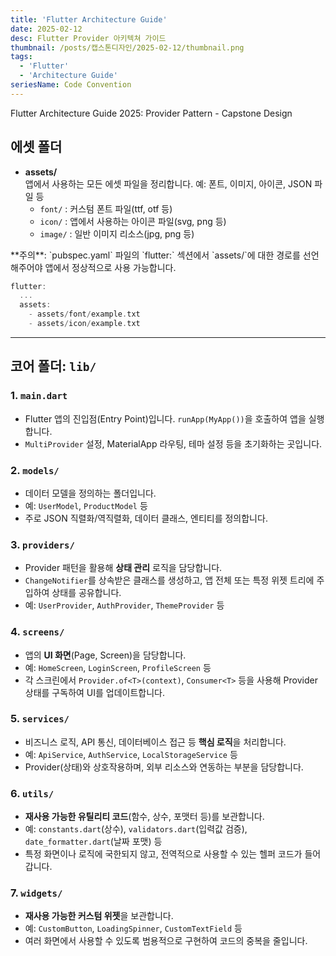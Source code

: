 ```yaml
---
title: 'Flutter Architecture Guide'
date: 2025-02-12
desc: Flutter Provider 아키텍쳐 가이드
thumbnail: /posts/캡스톤디자인/2025-02-12/thumbnail.png
tags:
  - 'Flutter'
  - 'Architecture Guide'
seriesName: Code Convention
---
```


<Thumbnail src="/posts/캡스톤디자인/2025-02-12/thumbnail.png" />

<Callout type="warn">Flutter Architecture Guide 2025: Provider Pattern - Capstone Design</Callout>

## 에셋 폴더

- **assets/**  
  앱에서 사용하는 모든 에셋 파일을 정리합니다. 예: 폰트, 이미지, 아이콘, JSON 파일 등
  - `font/` : 커스텀 폰트 파일(ttf, otf 등)
  - `icon/` : 앱에서 사용하는 아이콘 파일(svg, png 등)
  - `image/` : 일반 이미지 리소스(jpg, png 등)

<Callout type="info">
  **주의**: `pubspec.yaml` 파일의 `flutter:` 섹션에서 `assets/`에 대한 경로를 선언해주어야 앱에서 정상적으로 사용 가능합니다.
</Callout>

```dart title="pubspec.yaml" 
flutter: 
  ... 
  assets: 
    - assets/font/example.txt 
    - assets/icon/example.txt 
```

---

## 코어 폴더: `lib/`

### 1. `main.dart`

- Flutter 앱의 진입점(Entry Point)입니다. `runApp(MyApp())`을 호출하여 앱을 실행합니다.
- `MultiProvider` 설정, MaterialApp 라우팅, 테마 설정 등을 초기화하는 곳입니다.

### 2. `models/`

- 데이터 모델을 정의하는 폴더입니다.
- 예: `UserModel`, `ProductModel` 등
- 주로 JSON 직렬화/역직렬화, 데이터 클래스, 엔티티를 정의합니다.

### 3. `providers/`

- Provider 패턴을 활용해 **상태 관리** 로직을 담당합니다.
- `ChangeNotifier`를 상속받은 클래스를 생성하고, 앱 전체 또는 특정 위젯 트리에 주입하여 상태를 공유합니다.
- 예: `UserProvider`, `AuthProvider`, `ThemeProvider` 등

### 4. `screens/`

- 앱의 **UI 화면**(Page, Screen)을 담당합니다.
- 예: `HomeScreen`, `LoginScreen`, `ProfileScreen` 등
- 각 스크린에서 `Provider.of<T>(context)`, `Consumer<T>` 등을 사용해 Provider 상태를 구독하여 UI를 업데이트합니다.

### 5. `services/`

- 비즈니스 로직, API 통신, 데이터베이스 접근 등 **핵심 로직**을 처리합니다.
- 예: `ApiService`, `AuthService`, `LocalStorageService` 등
- Provider(상태)와 상호작용하며, 외부 리소스와 연동하는 부분을 담당합니다.

### 6. `utils/`

- **재사용 가능한 유틸리티 코드**(함수, 상수, 포맷터 등)를 보관합니다.
- 예: `constants.dart`(상수), `validators.dart`(입력값 검증), `date_formatter.dart`(날짜 포맷) 등
- 특정 화면이나 로직에 국한되지 않고, 전역적으로 사용할 수 있는 헬퍼 코드가 들어갑니다.

### 7. `widgets/`

- **재사용 가능한 커스텀 위젯**을 보관합니다.
- 예: `CustomButton`, `LoadingSpinner`, `CustomTextField` 등
- 여러 화면에서 사용할 수 있도록 범용적으로 구현하여 코드의 중복을 줄입니다.

